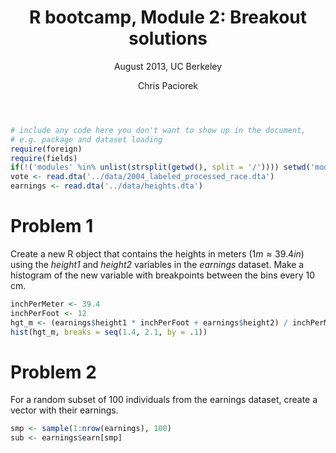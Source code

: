 % R bootcamp, Module 2: Breakout solutions
% August 2013, UC Berkeley
% Chris Paciorek

```r
# include any code here you don't want to show up in the document,
# e.g. package and dataset loading
require(foreign)
require(fields)
if(!('modules' %in% unlist(strsplit(getwd(), split = '/')))) setwd('modules')
vote <- read.dta('../data/2004_labeled_processed_race.dta')
earnings <- read.dta('../data/heights.dta')
```

# Problem 1

Create a new R object that contains the heights in meters ($1 m \approx 39.4 in$) using the *height1* and *height2*  variables in the *earnings* dataset. Make a histogram of the new variable with breakpoints between the bins every 10 cm.


```r
inchPerMeter <- 39.4
inchPerFoot <- 12
hgt_m <- (earnings$height1 * inchPerFoot + earnings$height2) / inchPerMeter
hist(hgt_m, breaks = seq(1.4, 2.1, by = .1))
```

# Problem 2

For a random subset of 100 individuals from the earnings dataset, create a vector with their earnings.


```r
smp <- sample(1:nrow(earnings), 100)
sub <- earnings$earn[smp]
```




